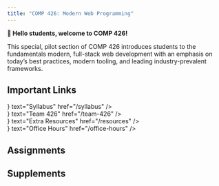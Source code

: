 ```yaml
---
title: "COMP 426: Modern Web Programming"
---
```


**👋 Hello students, welcome to COMP 426!**

This special, pilot section of COMP 426 introduces students to the fundamentals modern, full-stack web development with an emphasis on today’s best practices, modern tooling, and leading industry-prevalent frameworks.

## Important Links

<div className="grid md:grid-cols-2 gap-2 w-full my-3">
  <div>
    <HomepageButton icon={<ScrollText className="size-5 stroke-yellow-700" />} text="Syllabus" href="/syllabus" />
  </div>
  <div><HomepageButton icon={<Users className="size-5 stroke-green-700" />} text="Team 426" href="/team-426" /></div>
  <div><HomepageButton icon={<BookText className="size-5 stroke-slate-600" />} text="Extra Resources" href="/resources" /></div>
  <div><HomepageButton icon={<Clock className="size-5 stroke-violet-700" />} text="Office Hours" href="/office-hours" /></div>
</div>

## Assignments

<AssignmentsList />

<ScheduleHeader />

<Schedule />

## Supplements

<SupplementsList />